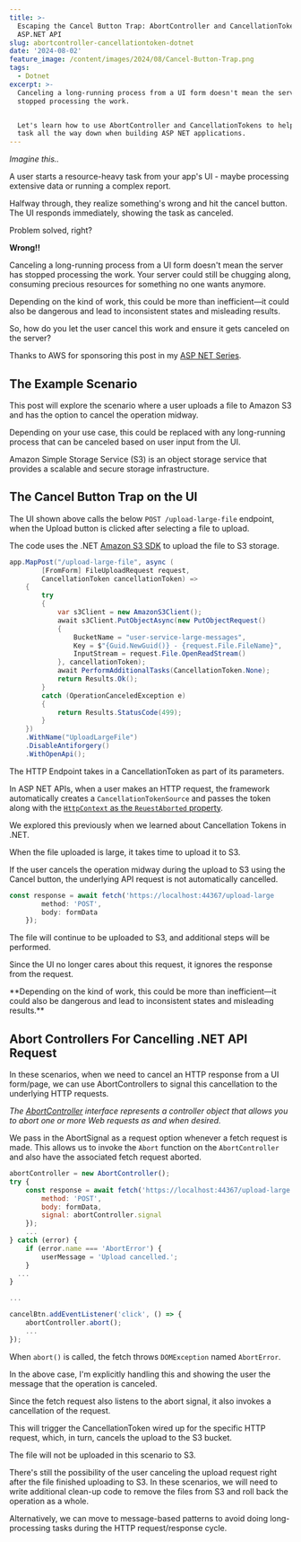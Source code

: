 ```yaml
---
title: >-
  Escaping the Cancel Button Trap: AbortController and CancellationToken in
  ASP.NET API
slug: abortcontroller-cancellationtoken-dotnet
date: '2024-08-02'
feature_image: /content/images/2024/08/Cancel-Button-Trap.png
tags:
  - Dotnet
excerpt: >-
  Canceling a long-running process from a UI form doesn't mean the server has
  stopped processing the work. 


  Let's learn how to use AbortController and CancellationTokens to help cancel a
  task all the way down when building ASP NET applications.
---
```

_Imagine this.._

A user starts a resource-heavy task from your app's UI - maybe processing extensive data or running a complex report.

Halfway through, they realize something's wrong and hit the cancel button. The UI responds immediately, showing the task as canceled.

Problem solved, right?

**Wrong!!**

<EmbedCard src="https://www.youtube.com/embed/tSEc5hXx1TM?feature=oembed" title="Abort Controller and Cancellation Tokens | Cancel Your Work All the Way | ASP NET" />

Canceling a long-running process from a UI form doesn't mean the server has stopped processing the work. Your server could still be chugging along, consuming precious resources for something no one wants anymore.

Depending on the kind of work, this could be more than inefficient—it could also be dangerous and lead to inconsistent states and misleading results.

So, how do you let the user cancel this work and ensure it gets canceled on the server?

Thanks to AWS for sponsoring this post in my [ASP NET Series](/blog/tag/asp-net/).

## The Example Scenario

This post will explore the scenario where a user uploads a file to Amazon S3 and has the option to cancel the operation midway.

Depending on your use case, this could be replaced with any long-running process that can be canceled based on user input from the UI.

<ImageCard src="/content/images/2024/07/image-27.png" alt="A simple UI form that allows a user to upload files to Amazon S3 using an API endpoint." caption="A simple UI form that allows a user to upload files to Amazon S3 using an API endpoint." />

Amazon Simple Storage Service (S3) is an object storage service that provides a scalable and secure storage infrastructure.

<BookmarkCard href="/blog/amazon-s3-dotnet/" title="Amazon S3 For the .NET Developer: How to Easily Get Started" description="Learn how to get started with Amazon S3 from a .NET Core application. We will learn how to store and retrieve data from the storage, important concepts to be aware of while using S3." icon="/content/images/size/w256h256/2022/10/logo-512x512.png" />

## The Cancel Button Trap on the UI

The UI shown above calls the below `POST /upload-large-file` endpoint, when the Upload button is clicked after selecting a file to upload.

The code uses the .NET [Amazon S3 SDK](https://www.nuget.org/packages/AWSSDK.S3) to upload the file to S3 storage.

```csharp
app.MapPost("/upload-large-file", async (
        [FromForm] FileUploadRequest request, 
        CancellationToken cancellationToken) =>
    {
        try
        {
            var s3Client = new AmazonS3Client();
            await s3Client.PutObjectAsync(new PutObjectRequest()
            {
                BucketName = "user-service-large-messages",
                Key = $"{Guid.NewGuid()} - {request.File.FileName}",
                InputStream = request.File.OpenReadStream()
            }, cancellationToken);
            await PerformAdditionalTasks(CancellationToken.None);
            return Results.Ok();
        }
        catch (OperationCanceledException e)
        {
            return Results.StatusCode(499);
        }
    })
    .WithName("UploadLargeFile")
    .DisableAntiforgery()
    .WithOpenApi();
```

The HTTP Endpoint takes in a CancellationToken as part of its parameters.

In ASP NET APIs, when a user makes an HTTP request, the framework automatically creates a `CancellationTokenSource` and passes the token along with the [`HttpContext` as the `ReuestAborted` property](https://learn.microsoft.com/en-us/aspnet/core/fundamentals/use-http-context?view=aspnetcore-8.0&ref=rahulpnath.com#requestaborted).

We explored this previously when we learned about Cancellation Tokens in .NET.

<BookmarkCard href="/blog/cancellation-token-dotnet/" title="A .NET Programmer’s Guide to CancellationToken" description="Imagine having a long-running request triggered by a user on your server. But the user is no longer interested in the result and has navigated away from the page. However, the server is still processing that request and utilizing resources until you come along and implement Cancellation Tokens in the" icon="/content/images/size/w256h256/2022/10/logo-512x512.png" />

When the file uploaded is large, it takes time to upload it to S3.

If the user cancels the operation midway during the upload to S3 using the Cancel button, the underlying API request is not automatically cancelled.

```js
const response = await fetch('https://localhost:44367/upload-large
        method: 'POST',
        body: formData
    });
```

The file will continue to be uploaded to S3, and additional steps will be performed.

Since the UI no longer cares about this request, it ignores the response from the request.

<Callout type="warning">
  **Depending on the kind of work, this could be more than inefficient—it could also be dangerous and lead to inconsistent states and misleading results.**
</Callout>

## Abort Controllers For Cancelling .NET API Request

In these scenarios, when we need to cancel an HTTP response from a UI form/page, we can use AbortControllers to signal this cancellation to the underlying HTTP requests.

_The_ [_AbortController_](https://developer.mozilla.org/en-US/docs/Web/API/AbortController) _interface represents a controller object that allows you to abort one or more Web requests as and when desired._

We pass in the AbortSignal as a request option whenever a fetch request is made. This allows us to invoke the `Abort` function on the `AbortController` and also have the associated fetch request aborted.

```js
abortController = new AbortController();
try {
    const response = await fetch('https://localhost:44367/upload-large
        method: 'POST',
        body: formData,
        signal: abortController.signal
    });
    ...
} catch (error) {
    if (error.name === 'AbortError') {
        userMessage = 'Upload cancelled.';
    }
  ...
}

...

cancelBtn.addEventListener('click', () => {
    abortController.abort();
    ...
});
```

When `abort()` is called, the fetch throws `DOMException` named `AbortError`.

In the above case, I'm explicitly handling this and showing the user the message that the operation is canceled.

Since the fetch request also listens to the abort signal, it also invokes a cancellation of the request.

This will trigger the CancellationToken wired up for the specific HTTP request, which, in turn, cancels the upload to the S3 bucket.

The file will not be uploaded in this scenario to S3.

There's still the possibility of the user canceling the upload request right after the file finished uploading to S3. In these scenarios, we will need to write additional clean-up code to remove the files from S3 and roll back the operation as a whole.

Alternatively, we can move to message-based patterns to avoid doing long-processing tasks during the HTTP request/response cycle.

